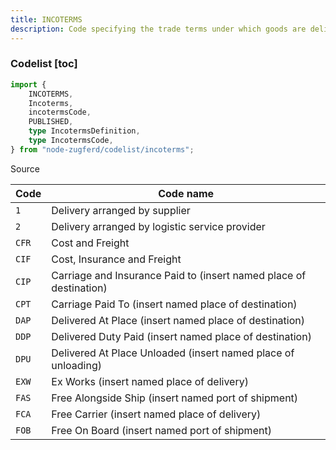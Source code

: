 ```yaml
---
title: INCOTERMS
description: Code specifying the trade terms under which goods are delivered.
---
```



### Codelist [toc]

```ts
import {
	INCOTERMS,
	Incoterms,
	incotermsCode,
	PUBLISHED,
	type IncotermsDefinition,
	type IncotermsCode,
} from "node-zugferd/codelist/incoterms";

```

<div className="w-fit">
<Link href="https://github.com/jslno/node-zugferd/blob/main/packages/node-zugferd/scripts/codelists/incoterms/output.xml" rel="noreferrer noopener" target="_blank">
Source
</Link>
</div>

<table className="[&_*>_*]:mt-0! [&_*>_*]:mb-0!">
<colgroup>
<col />
<col />
</colgroup>
<thead>
<tr>
<th>
Code
</th>
<th>
Code name
</th>
</tr>
</thead>
<tbody>
<tr>
<td>
<code>1</code>
</td>
<td>
Delivery arranged by supplier
</td>
</tr>
<tr>
<td>
<code>2</code>
</td>
<td>
Delivery arranged by logistic service provider
</td>
</tr>
<tr>
<td>
<code>CFR</code>
</td>
<td>
Cost and Freight
</td>
</tr>
<tr>
<td>
<code>CIF</code>
</td>
<td>
Cost, Insurance and Freight
</td>
</tr>
<tr>
<td>
<code>CIP</code>
</td>
<td>
Carriage and Insurance Paid to (insert named place of destination)
</td>
</tr>
<tr>
<td>
<code>CPT</code>
</td>
<td>
Carriage Paid To (insert named place of destination)
</td>
</tr>
<tr>
<td>
<code>DAP</code>
</td>
<td>
Delivered At Place (insert named place of destination)
</td>
</tr>
<tr>
<td>
<code>DDP</code>
</td>
<td>
Delivered Duty Paid (insert named place of destination)
</td>
</tr>
<tr>
<td>
<code>DPU</code>
</td>
<td>
Delivered At Place Unloaded (insert named place of unloading)
</td>
</tr>
<tr>
<td>
<code>EXW</code>
</td>
<td>
Ex Works (insert named place of delivery)
</td>
</tr>
<tr>
<td>
<code>FAS</code>
</td>
<td>
Free Alongside Ship (insert named port of shipment)
</td>
</tr>
<tr>
<td>
<code>FCA</code>
</td>
<td>
Free Carrier (insert named place of delivery)
</td>
</tr>
<tr>
<td>
<code>FOB</code>
</td>
<td>
Free On Board (insert named port of shipment)
</td>
</tr>
</tbody>
</table>
